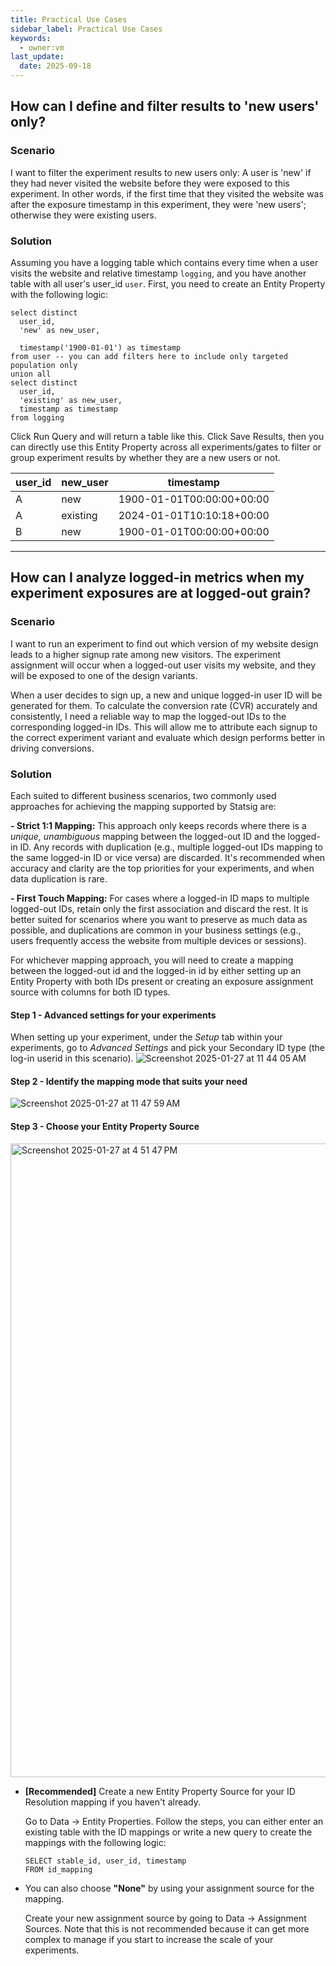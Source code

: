 ```yaml
---
title: Practical Use Cases
sidebar_label: Practical Use Cases
keywords:
  - owner:vm
last_update:
  date: 2025-09-18
---
```


## How can I define and filter results to 'new users' only?

### Scenario
I want to filter the experiment results to new users only: A user is 'new' if they had never visited the website before they were exposed to this experiment. In other words, if the first time that they visited the website was after the exposure timestamp in this experiment, they were 'new users'; otherwise they were existing users. 

### Solution

Assuming you have a logging table which contains every time when a user visits the website and relative timestamp `logging`, and you have another table with all user's user_id `user`. First, you need to create an Entity Property with the following logic: 
```
select distinct
  user_id,
  'new' as new_user,

  timestamp('1900-01-01') as timestamp
from user -- you can add filters here to include only targeted population only
union all
select distinct
  user_id,
  'existing' as new_user,
  timestamp as timestamp
from logging
```
Click Run Query and will return a table like this. Click Save Results, then you can directly use this Entity Property across all experiments/gates to filter or group experiment results by whether they are a new users or not. 

|    user_id    |    new_user    |         timestamp         |
| ------------- | -------------- | ------------------------- |
|       A       |       new      | 1900-01-01T00:00:00+00:00 |
|       A       |    existing    | 2024-01-01T10:10:18+00:00 |
|       B       |       new      | 1900-01-01T00:00:00+00:00 |  



------


## How can I analyze logged-in metrics when my experiment exposures are at logged-out grain? 

### Scenario
I want to run an experiment to find out which version of my website design leads to a higher signup rate among new visitors. The experiment assignment will occur when a logged-out user visits my website, and they will be exposed to one of the design variants.

When a user decides to sign up, a new and unique logged-in user ID will be generated for them. To calculate the conversion rate (CVR) accurately and consistently, I need a reliable way to map the logged-out IDs to the corresponding logged-in IDs. This will allow me to attribute each signup to the correct experiment variant and evaluate which design performs better in driving conversions. 

### Solution
Each suited to different business scenarios, two commonly used approaches for achieving the mapping supported by Statsig are:

**- Strict 1:1 Mapping:**  This approach only keeps records where there is a *unique, unambiguous* mapping between the logged-out ID and the logged-in ID. Any records with duplication (e.g., multiple logged-out IDs mapping to the same logged-in ID or vice versa) are discarded. It's recommended when accuracy and clarity are the top priorities for your experiments, and when data duplication is rare. 

**- First Touch Mapping:** For cases where a logged-in ID maps to multiple logged-out IDs, retain only the first association and discard the rest. It is better suited for scenarios where you want to preserve as much data as possible, and duplications are common in your business settings (e.g., users frequently access the website from multiple devices or sessions).

For whichever mapping approach, you will need to create a mapping between the logged-out id and the logged-in id by either setting up an Entity Property with both IDs present or creating an exposure assignment source with columns for both ID types.

#### Step 1 - Advanced settings for your experiments 
When setting up your experiment, under the *Setup* tab within your experiments, go to *Advanced Settings* and pick your Secondary ID type (the log-in userid in this scenario). 
![Screenshot 2025-01-27 at 11 44 05 AM](https://github.com/user-attachments/assets/76f83c44-0389-4441-a5fc-bf29b9cab119)

#### Step 2 - Identify the mapping mode that suits your need 
![Screenshot 2025-01-27 at 11 47 59 AM](https://github.com/user-attachments/assets/e49a030e-4933-4019-80f3-812c46cdd493)

#### Step 3 - Choose your Entity Property Source 
<img width="1014" alt="Screenshot 2025-01-27 at 4 51 47 PM" src="https://github.com/user-attachments/assets/abceaaf3-b15d-481e-9e7f-abc8a5c2cef3" />

- **[Recommended]** Create a new Entity Property Source for your ID Resolution mapping if you haven't already.

  Go to Data -> Entity Properties. Follow the steps, you can either enter an existing table with the ID mappings or write a new query to create the mappings with the following logic:
  ```
  SELECT stable_id, user_id, timestamp
  FROM id_mapping
  ```

- You can also choose **"None"** by using your assignment source for the mapping.
  
  Create your new assignment source by going to Data -> Assignment Sources. Note that this is not recommended because it can get more complex to manage if you start to increase the scale of your experiments. 



